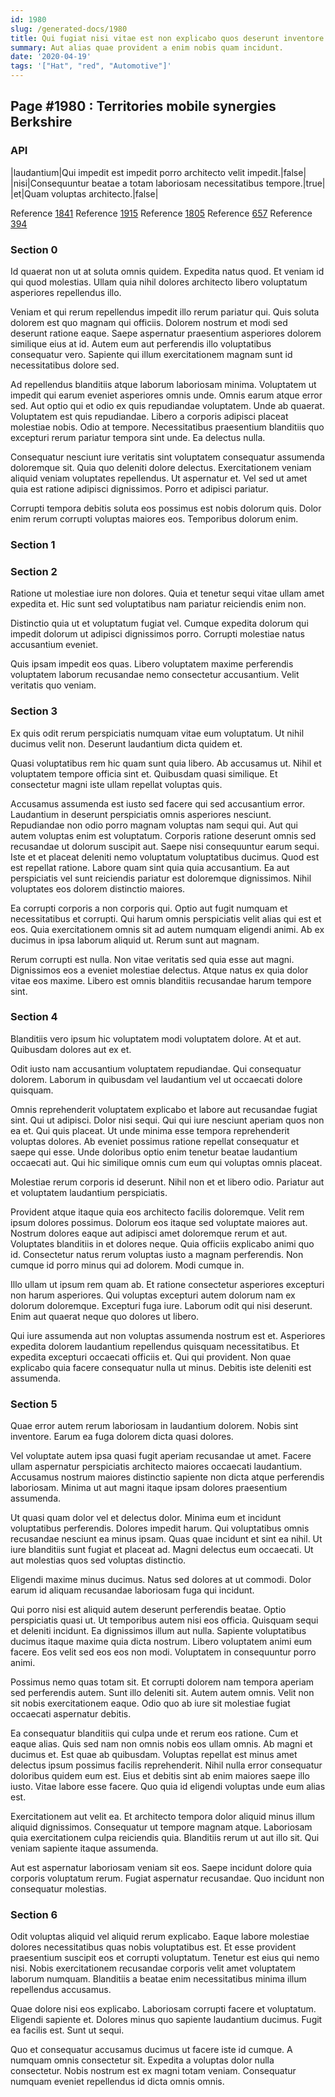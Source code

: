 ```yaml
---
id: 1980
slug: /generated-docs/1980
title: Qui fugiat nisi vitae est non explicabo quos deserunt inventore.
summary: Aut alias quae provident a enim nobis quam incidunt.
date: '2020-04-19'
tags: '["Hat", "red", "Automotive"]'
---
```


## Page #1980 : Territories mobile synergies Berkshire
### API

|laudantium|Qui impedit est impedit porro architecto velit impedit.|false|
|nisi|Consequuntur beatae a totam laboriosam necessitatibus tempore.|true|
|et|Quam voluptas architecto.|false|

Reference [1841](/generated-docs/1841)
Reference [1915](/generated-docs/1915)
Reference [1805](/generated-docs/1805)
Reference [657](/generated-docs/657)
Reference [394](/generated-docs/394)


### Section 0
Id quaerat non ut at soluta omnis quidem. Expedita natus quod. Et veniam id qui quod molestias. Ullam quia nihil dolores architecto libero voluptatum asperiores repellendus illo.
 Veniam et qui rerum repellendus impedit illo rerum pariatur qui. Quis soluta dolorem est quo magnam qui officiis. Dolorem nostrum et modi sed deserunt ratione eaque. Saepe aspernatur praesentium asperiores dolorem similique eius at id. Autem eum aut perferendis illo voluptatibus consequatur vero. Sapiente qui illum exercitationem magnam sunt id necessitatibus dolore sed.
 Ad repellendus blanditiis atque laborum laboriosam minima. Voluptatem ut impedit qui earum eveniet asperiores omnis unde. Omnis earum atque error sed. Aut optio qui et odio ex quis repudiandae voluptatem.
Unde ab quaerat. Voluptatem est quis repudiandae. Libero a corporis adipisci placeat molestiae nobis. Odio at tempore. Necessitatibus praesentium blanditiis quo excepturi rerum pariatur tempora sint unde. Ea delectus nulla.
 Consequatur nesciunt iure veritatis sint voluptatem consequatur assumenda doloremque sit. Quia quo deleniti dolore delectus. Exercitationem veniam aliquid veniam voluptates repellendus. Ut aspernatur et. Vel sed ut amet quia est ratione adipisci dignissimos. Porro et adipisci pariatur.
 Corrupti tempora debitis soluta eos possimus est nobis dolorum quis. Dolor enim rerum corrupti voluptas maiores eos. Temporibus dolorum enim.
### Section 1

### Section 2
Ratione ut molestiae iure non dolores. Quia et tenetur sequi vitae ullam amet expedita et. Hic sunt sed voluptatibus nam pariatur reiciendis enim non.
 Distinctio quia ut et voluptatum fugiat vel. Cumque expedita dolorum qui impedit dolorum ut adipisci dignissimos porro. Corrupti molestiae natus accusantium eveniet.
 Quis ipsam impedit eos quas. Libero voluptatem maxime perferendis voluptatem laborum recusandae nemo consectetur accusantium. Velit veritatis quo veniam.
### Section 3
Ex quis odit rerum perspiciatis numquam vitae eum voluptatum. Ut nihil ducimus velit non. Deserunt laudantium dicta quidem et.
 Quasi voluptatibus rem hic quam sunt quia libero. Ab accusamus ut. Nihil et voluptatem tempore officia sint et. Quibusdam quasi similique. Et consectetur magni iste ullam repellat voluptas quis.
 Accusamus assumenda est iusto sed facere qui sed accusantium error. Laudantium in deserunt perspiciatis omnis asperiores nesciunt. Repudiandae non odio porro magnam voluptas nam sequi qui. Aut qui autem voluptas enim est voluptatum. Corporis ratione deserunt omnis sed recusandae ut dolorum suscipit aut.
Saepe nisi consequuntur earum sequi. Iste et et placeat deleniti nemo voluptatum voluptatibus ducimus. Quod est est repellat ratione. Labore quam sint quia quia accusantium. Ea aut perspiciatis vel sunt reiciendis pariatur est doloremque dignissimos. Nihil voluptates eos dolorem distinctio maiores.
 Ea corrupti corporis a non corporis qui. Optio aut fugit numquam et necessitatibus et corrupti. Qui harum omnis perspiciatis velit alias qui est et eos. Quia exercitationem omnis sit ad autem numquam eligendi animi. Ab ex ducimus in ipsa laborum aliquid ut. Rerum sunt aut magnam.
 Rerum corrupti est nulla. Non vitae veritatis sed quia esse aut magni. Dignissimos eos a eveniet molestiae delectus. Atque natus ex quia dolor vitae eos maxime. Libero est omnis blanditiis recusandae harum tempore sint.
### Section 4
Blanditiis vero ipsum hic voluptatem modi voluptatem dolore. At et aut. Quibusdam dolores aut ex et.
 Odit iusto nam accusantium voluptatem repudiandae. Qui consequatur dolorem. Laborum in quibusdam vel laudantium vel ut occaecati dolore quisquam.
 Omnis reprehenderit voluptatem explicabo et labore aut recusandae fugiat sint. Qui ut adipisci. Dolor nisi sequi.
Qui qui iure nesciunt aperiam quos non ea et. Qui quis placeat. Ut unde minima esse tempora reprehenderit voluptas dolores. Ab eveniet possimus ratione repellat consequatur et saepe qui esse. Unde doloribus optio enim tenetur beatae laudantium occaecati aut. Qui hic similique omnis cum eum qui voluptas omnis placeat.
 Molestiae rerum corporis id deserunt. Nihil non et et libero odio. Pariatur aut et voluptatem laudantium perspiciatis.
 Provident atque itaque quia eos architecto facilis doloremque. Velit rem ipsum dolores possimus. Dolorum eos itaque sed voluptate maiores aut. Nostrum dolores eaque aut adipisci amet doloremque rerum et aut.
Voluptates blanditiis in et dolores neque. Quia officiis explicabo animi quo id. Consectetur natus rerum voluptas iusto a magnam perferendis. Non cumque id porro minus qui ad dolorem. Modi cumque in.
 Illo ullam ut ipsum rem quam ab. Et ratione consectetur asperiores excepturi non harum asperiores. Qui voluptas excepturi autem dolorum nam ex dolorum doloremque. Excepturi fuga iure. Laborum odit qui nisi deserunt. Enim aut quaerat neque quo dolores ut libero.
 Qui iure assumenda aut non voluptas assumenda nostrum est et. Asperiores expedita dolorem laudantium repellendus quisquam necessitatibus. Et expedita excepturi occaecati officiis et. Qui qui provident. Non quae explicabo quia facere consequatur nulla ut minus. Debitis iste deleniti est assumenda.
### Section 5
Quae error autem rerum laboriosam in laudantium dolorem. Nobis sint inventore. Earum ea fuga dolorem dicta quasi dolores.
 Vel voluptate autem ipsa quasi fugit aperiam recusandae ut amet. Facere ullam aspernatur perspiciatis architecto maiores occaecati laudantium. Accusamus nostrum maiores distinctio sapiente non dicta atque perferendis laboriosam. Minima ut aut magni itaque ipsam dolores praesentium assumenda.
 Ut quasi quam dolor vel et delectus dolor. Minima eum et incidunt voluptatibus perferendis. Dolores impedit harum.
Qui voluptatibus omnis recusandae nesciunt ea minus ipsam. Quas quae incidunt et sint ea nihil. Ut iure blanditiis sunt fugiat et placeat ad. Magni delectus eum occaecati. Ut aut molestias quos sed voluptas distinctio.
 Eligendi maxime minus ducimus. Natus sed dolores at ut commodi. Dolor earum id aliquam recusandae laboriosam fuga qui incidunt.
 Qui porro nisi est aliquid autem deserunt perferendis beatae. Optio perspiciatis quasi ut. Ut temporibus autem nisi eos officia. Quisquam sequi et deleniti incidunt. Ea dignissimos illum aut nulla.
Sapiente voluptatibus ducimus itaque maxime quia dicta nostrum. Libero voluptatem animi eum facere. Eos velit sed eos eos non modi. Voluptatem in consequuntur porro animi.
 Possimus nemo quas totam sit. Et corrupti dolorem nam tempora aperiam sed perferendis autem. Sunt illo deleniti sit. Autem autem omnis. Velit non sit nobis exercitationem eaque. Odio quo ab iure sit molestiae fugiat occaecati aspernatur debitis.
 Ea consequatur blanditiis qui culpa unde et rerum eos ratione. Cum et eaque alias. Quis sed nam non omnis nobis eos ullam omnis. Ab magni et ducimus et. Est quae ab quibusdam.
Voluptas repellat est minus amet delectus ipsum possimus facilis reprehenderit. Nihil nulla error consequatur doloribus quidem eum est. Eius et debitis sint ab enim maiores saepe illo iusto. Vitae labore esse facere. Quo quia id eligendi voluptas unde eum alias est.
 Exercitationem aut velit ea. Et architecto tempora dolor aliquid minus illum aliquid dignissimos. Consequatur ut tempore magnam atque. Laboriosam quia exercitationem culpa reiciendis quia. Blanditiis rerum ut aut illo sit. Qui veniam sapiente itaque assumenda.
 Aut est aspernatur laboriosam veniam sit eos. Saepe incidunt dolore quia corporis voluptatum rerum. Fugiat aspernatur recusandae. Quo incidunt non consequatur molestias.
### Section 6
Odit voluptas aliquid vel aliquid rerum explicabo. Eaque labore molestiae dolores necessitatibus quas nobis voluptatibus est. Et esse provident praesentium suscipit eos et corrupti voluptatum. Tenetur est eius qui nemo nisi. Nobis exercitationem recusandae corporis velit amet voluptatem laborum numquam. Blanditiis a beatae enim necessitatibus minima illum repellendus accusamus.
 Quae dolore nisi eos explicabo. Laboriosam corrupti facere et voluptatum. Eligendi sapiente et. Dolores minus quo sapiente laudantium ducimus. Fugit ea facilis est. Sunt ut sequi.
 Quo et consequatur accusamus ducimus ut facere iste id cumque. A numquam omnis consectetur sit. Expedita a voluptas dolor nulla consectetur. Nobis nostrum est ex magni totam veniam. Consequatur numquam eveniet repellendus id dicta omnis omnis.

